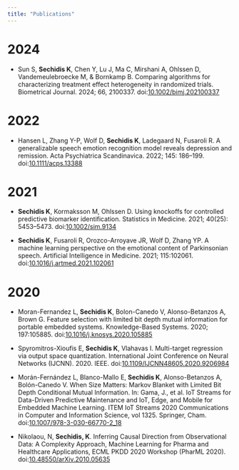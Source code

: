 ```yaml
---
title: "Publications"
---
```



# 2024
- Sun S, **Sechidis K**, Chen Y, Lu J, Ma C, Mirshani A, Ohlssen D, Vandemeulebroecke M, & Bornkamp B. Comparing algorithms for characterizing treatment effect heterogeneity in randomized trials. Biometrical Journal. 2024; 66, 2100337. doi:[10.1002/bimj.202100337](https://doi.org/10.1002/bimj.202100337)

# 2022
- Hansen L, Zhang Y-P, Wolf D, **Sechidis K**, Ladegaard N, Fusaroli R. A generalizable speech emotion recognition model reveals depression and remission. Acta Psychiatrica Scandinavica. 2022; 145: 186–199. doi:[10.1111/acps.13388](https://doi.org/10.1111/acps.13388)

# 2021
- **Sechidis K**, Kormaksson M, Ohlssen D. Using knockoffs for controlled predictive biomarker identification. Statistics in Medicine. 2021; 40(25): 5453–5473. doi:[10.1002/sim.9134](https://doi.org/10.1002/sim.9134)

- **Sechidis K**, Fusaroli R, Orozco-Arroyave JR, Wolf D, Zhang YP. A machine learning perspective on the emotional content of Parkinsonian speech. Artificial Intelligence in Medicine. 2021; 115:102061. 
doi:[10.1016/j.artmed.2021.102061](https://doi.org/10.1016/j.artmed.2021.102061)

# 2020
- Moran-Fernandez L, **Sechidis K**, Bolon-Canedo V, Alonso-Betanzos A, Brown G. Feature selection with limited bit depth mutual information for portable embedded systems. Knowledge-Based Systems. 2020; 197:105885. doi:[10.1016/j.knosys.2020.105885](https://doi.org/10.1016/j.knosys.2020.105885)

- Spyromitros-Xioufis E, **Sechidis K**, Vlahavas I. Multi-target regression via output space quantization. International Joint Conference on Neural Networks (IJCNN). 2020. IEEE. doi:[10.1109/IJCNN48605.2020.9206984](https://doi.org/10.1109/IJCNN48605.2020.9206984)

- Morán-Fernández L, Blanco-Mallo E, **Sechidis K**, Alonso-Betanzos A, Bolón-Canedo V.  When Size Matters: Markov Blanket with Limited Bit Depth Conditional Mutual Information. In: Gama, J., et al. IoT Streams for Data-Driven Predictive Maintenance and IoT, Edge, and Mobile for Embedded Machine Learning. ITEM IoT Streams 2020 Communications in Computer and Information Science, vol 1325. Springer, Cham. doi:[10.1007/978-3-030-66770-2_18](https://doi.org/10.1007/978-3-030-66770-2_18)

- Nikolaou, N, **Sechidis, K**. Inferring Causal Direction from Observational Data: A Complexity Approach, Machine Learning for Pharma and Healthcare Applications, ECML PKDD 2020 Workshop (PharML 2020). doi:[10.48550/arXiv.2010.05635](https://doi.org/10.48550/arXiv.2010.05635)
